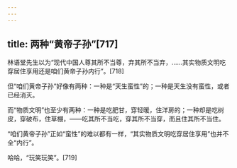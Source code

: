 ```yaml
---
---
---
```

title: 两种“黄帝子孙”[717]
---




林语堂先生以为“现代中国人尊其所不当尊，弃其所不当弃，……其实物质文明吃穿居住享用还是咱们黄帝子孙内行”。[718]

但“咱们黄帝子孙”好像有两种：一种是“天生蛮性”的；一种是天生没有蛮性，或者已经消灭。

而“物质文明”也至少有两种：一种是吃肥甘，穿轻暖，住洋房的；一种却是吃树皮，穿破布，住草棚，——吃其所不当吃，穿其所不当穿，而且住其所不当住。

“咱们黄帝子孙”正如“蛮性”的难以都有一样，“其实物质文明吃穿居住享用”也并不全“内行”。

哈哈，“玩笑玩笑”。[719]